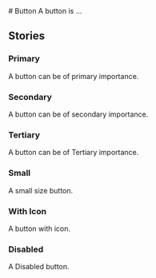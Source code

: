 
<Meta of={ButtonStories} />
# Button
 A button is ...
 <Primary />


## Stories

### Primary

A button can be of primary importance.

<Story of={ButtonStories.Primary} /> 

### Secondary

A button can be of secondary importance.

<Story of={ButtonStories.Secondary} /> 

### Tertiary

A button can be of Tertiary importance.

<Story of={ButtonStories.Tertiary} />

### Small

A small size button.

<Story of={ButtonStories.Small} />

### With Icon

A button with icon.

<Story of={ButtonStories.WithIcon} />

### Disabled

A Disabled button.

<Story of={ButtonStories.Disabled} />